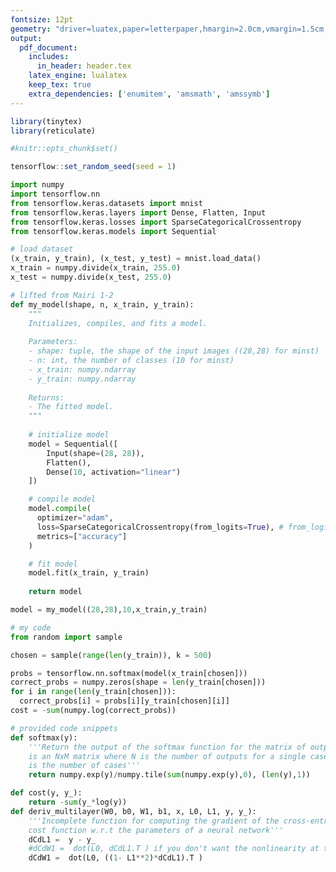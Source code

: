 ```yaml
---
fontsize: 12pt
geometry: "driver=luatex,paper=letterpaper,hmargin=2.0cm,vmargin=1.5cm,headsep=0.75cm,headheight=0.75cm,includeheadfoot"
output: 
  pdf_document: 
    includes:
      in_header: header.tex
    latex_engine: lualatex
    keep_tex: true
    extra_dependencies: ['enumitem', 'amsmath', 'amssymb']
---
```

\begin{titlepage}
        \centering
        \mbox{}
        \vfill
        {\Huge Handwritten Digit Recognition\\
        with Neural Networks\par}
        \vspace{2\baselineskip}
        {\large Tanner Giddings\\
        Mairi Hallman\\
        Victor Matyiku\\
        Mitchell Whalen\par}
        \vspace{4\baselineskip}
        {Statistical Machine Learning\\
        Winter 2024\par}
        \vspace{\baselineskip}
        {Universit\symbol{"00E9} d'Ottawa\\
        University of Ottawa\par}
        \vspace{2\baselineskip}
        \today
\end{titlepage}
```r
library(tinytex)
library(reticulate)
```
```r
#knitr::opts_chunk$set()
```
```r
tensorflow::set_random_seed(seed = 1)
```
```python
import numpy
import tensorflow.nn
from tensorflow.keras.datasets import mnist
from tensorflow.keras.layers import Dense, Flatten, Input
from tensorflow.keras.losses import SparseCategoricalCrossentropy
from tensorflow.keras.models import Sequential

# load dataset
(x_train, y_train), (x_test, y_test) = mnist.load_data()
x_train = numpy.divide(x_train, 255.0)
x_test = numpy.divide(x_test, 255.0)

# lifted from Mairi 1-2
def my_model(shape, n, x_train, y_train):
    """
    Initializes, compiles, and fits a model.
    
    Parameters:
    - shape: tuple, the shape of the input images ((28,28) for minst)
    - n: int, the number of classes (10 for minst)
    - x_train: numpy.ndarray
    - y_train: numpy.ndarray
    
    Returns:
    - The fitted model.
    """
    
    # initialize model
    model = Sequential([
        Input(shape=(28, 28)),
        Flatten(),
        Dense(10, activation="linear")
    ])

    # compile model
    model.compile(
      optimizer="adam",
      loss=SparseCategoricalCrossentropy(from_logits=True), # from_logits=True applies softmax to loss
      metrics=["accuracy"]
    )

    # fit model
    model.fit(x_train, y_train)
    
    return model

model = my_model((28,28),10,x_train,y_train)

# my code
from random import sample

chosen = sample(range(len(y_train)), k = 500)

probs = tensorflow.nn.softmax(model(x_train[chosen]))
correct_probs = numpy.zeros(shape = len(y_train[chosen]))
for i in range(len(y_train[chosen])):
  correct_probs[i] = probs[i][y_train[chosen][i]]
cost = -sum(numpy.log(correct_probs))

# provided code snippets
def softmax(y):
    '''Return the output of the softmax function for the matrix of output y. y
    is an NxM matrix where N is the number of outputs for a single case, and M
    is the number of cases'''
    return numpy.exp(y)/numpy.tile(sum(numpy.exp(y),0), (len(y),1))

def cost(y, y_):
    return -sum(y_*log(y))
def deriv_multilayer(W0, b0, W1, b1, x, L0, L1, y, y_):
    '''Incomplete function for computing the gradient of the cross-entropy
    cost function w.r.t the parameters of a neural network'''
    dCdL1 =  y - y_
    #dCdW1 =  dot(L0, dCdL1.T ) if you don't want the nonlinearity at the top layer
    dCdW1 =  dot(L0, ((1- L1**2)*dCdL1).T )

```